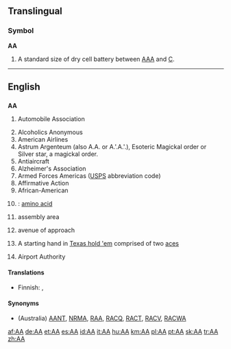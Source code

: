 {{wikipedia}}
==Translingual==
{{rft|fragment=AAA_.2F_AA}}

===Symbol===
'''AA'''

# A standard size of dry cell battery between [[AAA]] and [[C]].

----

==English==

==={{initialism}}===
'''AA'''

# {{UK}} Automobile Association
# Alcoholics Anonymous
# American Airlines
# Astrum Argenteum (also A.A. or A.'.A.'.), Esoteric Magickal order or Silver star, a magickal order.
# Antiaircraft
# Alzheimer's Association
# Armed Forces Americas ([[USPS]] abbreviation code)
# Affirmative Action
# African-American
# {{chemistry}}: [[amino acid]]
# {{military}} assembly area
# {{military}} avenue of approach
# {{poker}} A starting hand in [[Texas hold 'em]] comprised of two [[ace]]s
# {{India}} Airport Authority

====Translations====

{{trans-top|Alcoholics Anonymous}}
{{trans-mid}}
{{trans-bottom}}

{{trans-top|American Airlines}}
{{trans-mid}}
{{trans-bottom}}

{{trans-top|Esoteric Magickal order Astrum Argenteum, or Silver star, a magickal order}}
{{trans-mid}}
{{trans-bottom}}

{{trans-top|Antiaircraft}}
* Finnish: {{t+|fi|IT}}, {{t+|fi|it}}
{{trans-mid}}
{{trans-bottom}}

{{trans-top|Alzheimer's Association}}
{{trans-mid}}
{{trans-bottom}}

{{trans-top|Armed Forces Americas}}
{{trans-mid}}
{{trans-bottom}}

{{trans-top|Affirmative Action}}
{{trans-mid}}
{{trans-bottom}}

{{trans-top|African-American}}
{{trans-mid}}
{{trans-bottom}}

====Synonyms====
* {{sense|Automobile Association}} (Australia) [[AANT]], [[NRMA]], [[RAA]], [[RACQ]], [[RACT]], [[RACV]], [[RACWA]]

[[af:AA]]
[[de:AA]]
[[et:AA]]
[[es:AA]]
[[id:AA]]
[[it:AA]]
[[hu:AA]]
[[km:AA]]
[[pl:AA]]
[[pt:AA]]
[[sk:AA]]
[[tr:AA]]
[[zh:AA]]